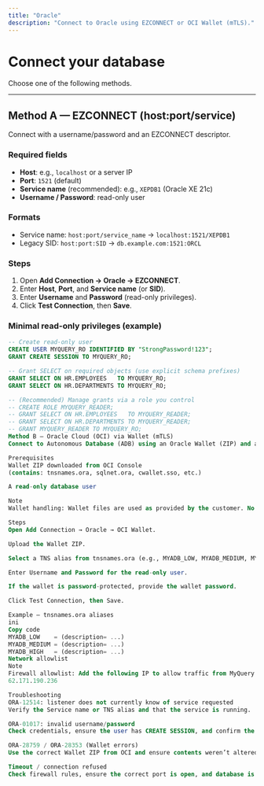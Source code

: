```yaml
---
title: "Oracle"
description: "Connect to Oracle using EZCONNECT or OCI Wallet (mTLS)."
---
```


# Connect your database

Choose one of the following methods.

---

## Method A — EZCONNECT (host:port/service)

Connect with a username/password and an EZCONNECT descriptor.

### Required fields

- **Host**: e.g., `localhost` or a server IP  
- **Port**: `1521` (default)  
- **Service name** (recommended): e.g., `XEPDB1` (Oracle XE 21c)  
- **Username / Password**: read-only user  

### Formats

- Service name: `host:port/service_name` → `localhost:1521/XEPDB1`  
- Legacy SID: `host:port:SID` → `db.example.com:1521:ORCL`  

### Steps

1. Open **Add Connection → Oracle → EZCONNECT**.  
2. Enter **Host**, **Port**, and **Service name** (or **SID**).  
3. Enter **Username** and **Password** (read-only privileges).  
4. Click **Test Connection**, then **Save**.  

### Minimal read-only privileges (example)

```sql
-- Create read-only user
CREATE USER MYQUERY_RO IDENTIFIED BY "StrongPassword!123";
GRANT CREATE SESSION TO MYQUERY_RO;

-- Grant SELECT on required objects (use explicit schema prefixes)
GRANT SELECT ON HR.EMPLOYEES   TO MYQUERY_RO;
GRANT SELECT ON HR.DEPARTMENTS TO MYQUERY_RO;

-- (Recommended) Manage grants via a role you control
-- CREATE ROLE MYQUERY_READER;
-- GRANT SELECT ON HR.EMPLOYEES   TO MYQUERY_READER;
-- GRANT SELECT ON HR.DEPARTMENTS TO MYQUERY_READER;
-- GRANT MYQUERY_READER TO MYQUERY_RO;
Method B — Oracle Cloud (OCI) via Wallet (mTLS)
Connect to Autonomous Database (ADB) using an Oracle Wallet (ZIP) and a TNS alias.

Prerequisites
Wallet ZIP downloaded from OCI Console
(contains: tnsnames.ora, sqlnet.ora, cwallet.sso, etc.)

A read-only database user

Note
Wallet handling: Wallet files are used as provided by the customer. No modifications or temporary copies.

Steps
Open Add Connection → Oracle → OCI Wallet.

Upload the Wallet ZIP.

Select a TNS alias from tnsnames.ora (e.g., MYADB_LOW, MYADB_MEDIUM, MYADB_HIGH).

Enter Username and Password for the read-only user.

If the wallet is password-protected, provide the wallet password.

Click Test Connection, then Save.

Example — tnsnames.ora aliases
ini
Copy code
MYADB_LOW    = (description= ...)
MYADB_MEDIUM = (description= ...)
MYADB_HIGH   = (description= ...)
Network allowlist
Note
Firewall allowlist: Add the following IP to allow traffic from MyQuery to your database:
62.171.190.236

Troubleshooting
ORA-12514: listener does not currently know of service requested
Verify the Service name or TNS alias and that the service is running.

ORA-01017: invalid username/password
Check credentials, ensure the user has CREATE SESSION, and confirm the password has not expired.

ORA-28759 / ORA-28353 (Wallet errors)
Use the correct Wallet ZIP from OCI and ensure contents weren’t altered.

Timeout / connection refused
Check firewall rules, ensure the correct port is open, and database is reachable from MyQuery servers.